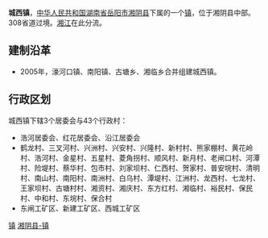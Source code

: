 {{中国乡级行政区<!---乡级行政区专用模板--->
|行政区全称 = 城西镇
|景观照片文件名 = 
|景观照片描述 = 
|位置图文件名 = 
|位置图描述 = 
|汉语拼音 = 
|通用拼音 = 
|上级行政区 = [[湖南省|湖南省]][[岳阳市|岳阳市]][[湘阴县|湘阴县]]
|行政区类别 = 镇
|行政区划代码 = 430624115
|建置时间 = 2005年
|政府驻地 = 东闸
|地理坐标 = 
|毗邻 = 
|行政区划 = 46
|村委会 = 43
|居委会 = 3
|总面积 = 109.4平方公里
|户籍人口 = 7.2万
|户籍人口年份 = 2009
|常住人口 = 
|常住人口年份 = 
|人口密度 = 
|GDP = 
|GDP年份 = 
|邮政编码 = 
|电话区号 = 
|时区 = UTC+8（[[东八区|东八区]]）
|官方网站 = 
|网站名称 = 
}}
'''城西镇'''，[[中华人民共和国|中华人民共和国]][[湖南省|湖南省]][[岳阳市|岳阳市]][[湘阴县|湘阴县]]下属的一个[[镇|镇]]，位于湘阴县中部。308省道过境。[[湘江|湘江]]在此分流。

==建制沿革==
*2005年，濠河口镇、南阳镇、古塘乡、湘临乡合并组建城西镇。

==行政区划==
城西镇下辖3个居委会与43个行政村：
*浩河居委会、红花居委会、沿江居委会
*鹤龙村、三叉河村、兴洲村、兴安村、兴隆村、新村村、熊家棚村、黄花岭村、浩河村、金星村、五星村、菱角拐村、顺风村、新月村、老闸口村、河潭村、险堤村、蔡华村、包市村、刘家坝村、仁西村、贺家村、普安垸村、清明村、南山村、南阳村、南洲村、白乌村、潭堤村、江洲村、龙西村、七龙村、王家坝村、古塘村村、湘资村、湘庆村、东方红村、湘临村、裕民村、保民村、中和村、东垸村、保合村
*东闸工矿区、新建工矿区、西城工矿区

{{湖南小作品}}
{{湘阴县行政区划}}

[[Category:湘阴县行政区划|镇]]
[[Category:岳阳乡镇|湘阴县-镇]]
